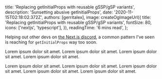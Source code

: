 
  title: 'Replacing getInitialProps with reusable gSSP/gSP variants',
  description: 'Sunsetting abusive getInitialProps',
  date: '2020-11-15T02:18:02.372Z',
  authors: [gerritalex],
  image: createOgImageUrl({
    title: 'Replacing getInitialProps with reusable gSSP/gSP variants',
    fontSize: 80,
    icons: ['nextjs', 'typescript'],
  }),
  readingTime: '6 mins read',
};

Helping out other devs on [the Next.js discord](https://discord.gg/NjCUAf4), a common pattern I've seen is reaching for `getInitialProps` way too soon.

Lorem ipsum dolor sit amet. Lorem ipsum dolor sit amet. Lorem ipsum dolor sit amet. Lorem ipsum dolor sit amet.

<!--more-->

Lorem ipsum dolor sit amet. Lorem ipsum dolor sit amet. Lorem ipsum dolor sit
amet. Lorem ipsum dolor sit amet. Lorem ipsum dolor sit amet.
